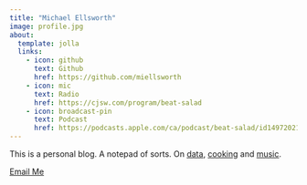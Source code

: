 ```yaml
---
title: "Michael Ellsworth"
image: profile.jpg
about:
  template: jolla
  links:
    - icon: github
      text: Github
      href: https://github.com/miellsworth
    - icon: mic
      text: Radio
      href: https://cjsw.com/program/beat-salad
    - icon: broadcast-pin
      text: Podcast
      href: https://podcasts.apple.com/ca/podcast/beat-salad/id1497202150
---
```


This is a personal blog. A notepad of sorts. On [data](data.qmd), [cooking](cooking.qmd) and [music](music.qmd).

[Email Me](mailto:michael.ellsworth7@gmail.com)
